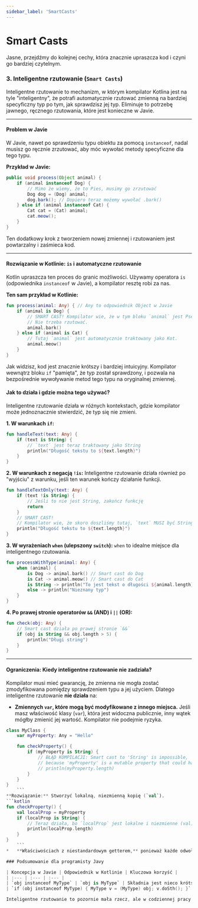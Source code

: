 ```yaml
---
sidebar_label: 'SmartCasts'
---
```


# Smart Casts

Jasne, przejdźmy do kolejnej cechy, która znacznie upraszcza kod i czyni go bardziej czytelnym.

### 3. Inteligentne rzutowanie (`Smart Casts`)

Inteligentne rzutowanie to mechanizm, w którym kompilator Kotlina jest na tyle "inteligentny", że potrafi automatycznie rzutować zmienną na bardziej specyficzny typ po tym, jak sprawdzisz jej typ. Eliminuje to potrzebę jawnego, ręcznego rzutowania, które jest konieczne w Javie.

---

#### Problem w Javie

W Javie, nawet po sprawdzeniu typu obiektu za pomocą `instanceof`, nadal musisz go ręcznie zrzutować, aby móc wywołać metody specyficzne dla tego typu.

**Przykład w Javie:**
```java
public void process(Object animal) {
    if (animal instanceof Dog) {
        // Mimo że wiemy, że to Pies, musimy go zrzutować
        Dog dog = (Dog) animal;
        dog.bark(); // Dopiero teraz możemy wywołać .bark()
    } else if (animal instanceof Cat) {
        Cat cat = (Cat) animal;
        cat.meow();
    }
}
```
Ten dodatkowy krok z tworzeniem nowej zmiennej i rzutowaniem jest powtarzalny i zaśmieca kod.

---

#### Rozwiązanie w Kotlinie: `is` i automatyczne rzutowanie

Kotlin upraszcza ten proces do granic możliwości. Używamy operatora `is` (odpowiednika `instanceof` w Javie), a kompilator resztę robi za nas.

**Ten sam przykład w Kotlinie:**
```kotlin
fun process(animal: Any) { // Any to odpowiednik Object w Javie
    if (animal is Dog) {
        // SMART CAST! Kompilator wie, że w tym bloku `animal` jest Psem.
        // Nie trzeba rzutować.
        animal.bark()
    } else if (animal is Cat) {
        // Tutaj `animal` jest automatycznie traktowany jako Kot.
        animal.meow()
    }
}
```

Jak widzisz, kod jest znacznie krótszy i bardziej intuicyjny. Kompilator wewnątrz bloku `if` "pamięta", że typ został sprawdzony, i pozwala na bezpośrednie wywoływanie metod tego typu na oryginalnej zmiennej.

#### Jak to działa i gdzie można tego używać?

Inteligentne rzutowanie działa w różnych kontekstach, gdzie kompilator może jednoznacznie stwierdzić, że typ się nie zmieni.

**1. W warunkach `if`:**
```kotlin
fun handleText(text: Any) {
    if (text is String) {
        // `text` jest teraz traktowany jako String
        println("Długość tekstu to ${text.length}")
    }
}
```

**2. W warunkach z negacją `!is`:**
Inteligentne rzutowanie działa również po "wyjściu" z warunku, jeśli ten warunek kończy działanie funkcji.
```kotlin
fun handleTextOnly(text: Any) {
    if (text !is String) {
        // Jeśli to nie jest String, zakończ funkcję
        return
    }
    // SMART CAST!
    // Kompilator wie, że skoro doszliśmy tutaj, `text` MUSI być Stringiem.
    println("Długość tekstu to ${text.length}")
}
```

**3. W wyrażeniach `when` (ulepszony `switch`):**
`when` to idealne miejsce dla inteligentnego rzutowania.
```kotlin
fun processWithType(animal: Any) {
    when (animal) {
        is Dog -> animal.bark() // Smart cast do Dog
        is Cat -> animal.meow() // Smart cast do Cat
        is String -> println("To jest tekst o długości ${animal.length}") // Smart cast do String
        else -> println("Nieznany typ")
    }
}
```

**4. Po prawej stronie operatorów `&&` (AND) i `||` (OR):**
```kotlin
fun check(obj: Any) {
    // Smart cast działa po prawej stronie `&&`
    if (obj is String && obj.length > 5) {
        println("Długi string")
    }
}
```

---

#### Ograniczenia: Kiedy inteligentne rzutowanie nie zadziała?

Kompilator musi mieć gwarancję, że zmienna nie mogła zostać zmodyfikowana pomiędzy sprawdzeniem typu a jej użyciem. Dlatego inteligentne rzutowanie **nie działa** na:

*   **Zmiennych `var`, które mogą być modyfikowane z innego miejsca.** Jeśli masz właściwość klasy (`var`), która jest widoczna publicznie, inny wątek mógłby zmienić jej wartość. Kompilator nie podejmie ryzyka.

```kotlin
class MyClass {
    var myProperty: Any = "Hello"

    fun checkProperty() {
        if (myProperty is String) {
            // BŁĄD KOMPILACJI: Smart cast to 'String' is impossible,
            // because 'myProperty' is a mutable property that could have been changed by this time.
            // println(myProperty.length)
        }
    }
}
    ```
**Rozwiązanie:** Stworzyć lokalną, niezmienną kopię (`val`).
```kotlin
fun checkProperty() {
    val localProp = myProperty
    if (localProp is String) {
        // Teraz działa, bo `localProp` jest lokalne i niezmienne (val).
        println(localProp.length)
    }
}
    ```
*   **Właściwościach z niestandardowym getterem,** ponieważ każde odwołanie do nich może zwrócić inną wartość.

### Podsumowanie dla programisty Javy

| Koncepcja w Javie | Odpowiednik w Kotlinie | Kluczowa korzyść |
| :--- | :--- | :--- |
| `obj instanceof MyType` | `obj is MyType` | Składnia jest nieco krótsza i bardziej czytelna. |
| `if (obj instanceof MyType) { MyType v = (MyType) obj; v.doSth(); }` | `if (obj is MyType) { obj.doSth(); }` | **Brak potrzeby ręcznego rzutowania.** Kompilator robi to za Ciebie, co upraszcza kod i eliminuje zbędne zmienne. |

Inteligentne rzutowanie to pozornie mała rzecz, ale w codziennej pracy oszczędza mnóstwo pisania i sprawia, że kod staje się znacznie czystszy. To kolejny przykład filozofii Kotlina: "jeśli kompilator może coś wywnioskować, nie zmuszaj programisty do pisania tego wprost".
